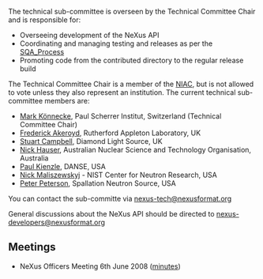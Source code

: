 The technical sub-committee is overseen by the Technical Committee Chair and is responsible for: 
* Overseeing development of the NeXus API
* Coordinating and managing testing and releases as per the [[SQA_Process]] 
* Promoting code from the contributed directory to the regular release build 

The Technical Committee Chair is a member of the [[NIAC]], but is not allowed to vote unless they also represent an institution. The current technical sub-committee members are:

*[[User:Mark Koennecke|Mark Könnecke]], Paul Scherrer Institut, Switzerland (Technical Committee Chair)
*[[User:Freddie Akeroyd|Frederick Akeroyd]], Rutherford Appleton Laboratory, UK
*[[User:Stuart Campbell|Stuart Campbell]], Diamond Light Source, UK
*[[User:nick|Nick Hauser]], Australian Nuclear Science and Technology Organisation, Australia
*[[User:Paul Kienzle|Paul Kienzle]], DANSE, USA
*[[User:Nick Maliszewskyj|Nick Maliszewskyj]] - NIST Center for Neutron Research, USA
*[[User:Peter Peterson|Peter Peterson]], Spallation Neutron Source, USA

You can contact the sub-committe via [mailto:nexus-tech@nexusformat.org nexus-tech@nexusformat.org]

General discussions about the NeXus API should be directed to [mailto:nexus-developers@nexusformat.org nexus-developers@nexusformat.org]
==Meetings==
* NeXus Officers Meeting 6th June 2008 ([[Media:VC_20080606.pdf|minutes]])